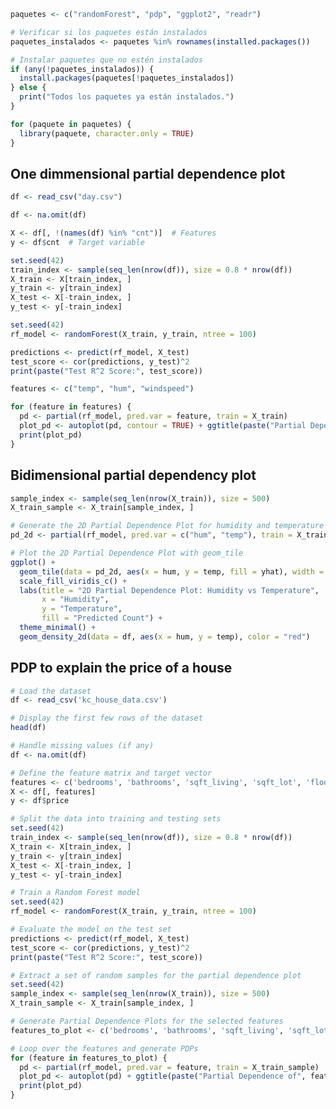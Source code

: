 
```r
paquetes <- c("randomForest", "pdp", "ggplot2", "readr")

# Verificar si los paquetes están instalados
paquetes_instalados <- paquetes %in% rownames(installed.packages())

# Instalar paquetes que no estén instalados
if (any(!paquetes_instalados)) {
  install.packages(paquetes[!paquetes_instalados])
} else {
  print("Todos los paquetes ya están instalados.")
}

for (paquete in paquetes) {
  library(paquete, character.only = TRUE)
}
```



## One dimmensional partial dependence plot
```r
df <- read_csv("day.csv")

df <- na.omit(df)

X <- df[, !(names(df) %in% "cnt")]  # Features
y <- df$cnt  # Target variable

set.seed(42)
train_index <- sample(seq_len(nrow(df)), size = 0.8 * nrow(df))
X_train <- X[train_index, ]
y_train <- y[train_index]
X_test <- X[-train_index, ]
y_test <- y[-train_index]

set.seed(42)
rf_model <- randomForest(X_train, y_train, ntree = 100)

predictions <- predict(rf_model, X_test)
test_score <- cor(predictions, y_test)^2
print(paste("Test R^2 Score:", test_score))

features <- c("temp", "hum", "windspeed")

for (feature in features) {
  pd <- partial(rf_model, pred.var = feature, train = X_train)
  plot_pd <- autoplot(pd, contour = TRUE) + ggtitle(paste("Partial Dependence of", feature))
  print(plot_pd)
}
```


## Bidimensional partial dependency plot
```r
sample_index <- sample(seq_len(nrow(X_train)), size = 500)
X_train_sample <- X_train[sample_index, ]

# Generate the 2D Partial Dependence Plot for humidity and temperature
pd_2d <- partial(rf_model, pred.var = c("hum", "temp"), train = X_train_sample, grid.resolution = 50)

# Plot the 2D Partial Dependence Plot with geom_tile
ggplot() +
  geom_tile(data = pd_2d, aes(x = hum, y = temp, fill = yhat), width = 0.02, height = 0.02) +
  scale_fill_viridis_c() +
  labs(title = "2D Partial Dependence Plot: Humidity vs Temperature",
       x = "Humidity",
       y = "Temperature",
       fill = "Predicted Count") +
  theme_minimal() +
  geom_density_2d(data = df, aes(x = hum, y = temp), color = "red")
```



## PDP to explain the price of a house
```r
# Load the dataset
df <- read_csv('kc_house_data.csv')

# Display the first few rows of the dataset
head(df)

# Handle missing values (if any)
df <- na.omit(df)

# Define the feature matrix and target vector
features <- c('bedrooms', 'bathrooms', 'sqft_living', 'sqft_lot', 'floors', 'yr_built')
X <- df[, features]
y <- df$price

# Split the data into training and testing sets
set.seed(42)
train_index <- sample(seq_len(nrow(df)), size = 0.8 * nrow(df))
X_train <- X[train_index, ]
y_train <- y[train_index]
X_test <- X[-train_index, ]
y_test <- y[-train_index]

# Train a Random Forest model
set.seed(42)
rf_model <- randomForest(X_train, y_train, ntree = 100)

# Evaluate the model on the test set
predictions <- predict(rf_model, X_test)
test_score <- cor(predictions, y_test)^2
print(paste("Test R^2 Score:", test_score))

# Extract a set of random samples for the partial dependence plot
set.seed(42)
sample_index <- sample(seq_len(nrow(X_train)), size = 500)
X_train_sample <- X_train[sample_index, ]

# Generate Partial Dependence Plots for the selected features
features_to_plot <- c('bedrooms', 'bathrooms', 'sqft_living', 'sqft_lot', 'floors', 'yr_built')

# Loop over the features and generate PDPs
for (feature in features_to_plot) {
  pd <- partial(rf_model, pred.var = feature, train = X_train_sample)
  plot_pd <- autoplot(pd) + ggtitle(paste("Partial Dependence of", feature))
  print(plot_pd)
}

```
